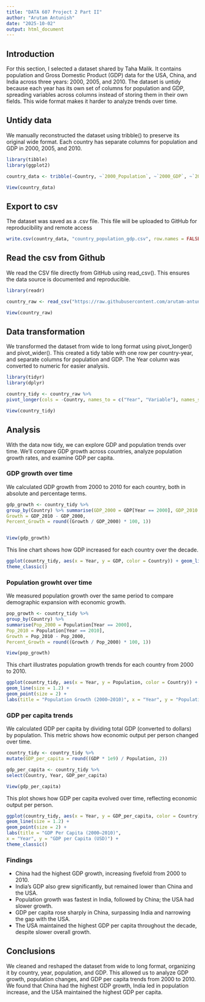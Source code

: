 ---
title: "DATA 607 Project 2 Part II"
author: "Arutam Antunish"
date: "2025-10-02"
output: html_document
---

## Introduction

For this section, I selected a dataset shared by Taha Malik. It contains population and Gross Domestic Product (GDP) data for the USA, China, and India across three years: 2000, 2005, and 2010. The dataset is untidy because each year has its own set of columns for population and GDP, spreading variables across columns instead of storing them in their own fields. This wide format makes it harder to analyze trends over time.

## Untidy data

We manually reconstructed the dataset using tribble() to preserve its original wide format. Each country has separate columns for population and GDP in 2000, 2005, and 2010.


```{r}
library(tibble)
library(ggplot2)

country_data <- tribble(~Country, ~`2000_Population`, ~`2000_GDP`, ~`2005_Population`, ~`2005_GDP`, ~`2010_Population`, ~`2010_GDP`, "USA", 282162411, 10285, 295516599, 13094, 309327143, 14964, "China", 1262645000, 1198, 1307560000, 2286, 1340910000, 6087, "India", 1053050912, 476, 1139964932, 834, 1224614327,1708)

View(country_data)
```

## Export to csv

The dataset was saved as a .csv file. This file will be uploaded to GitHub for reproducibility and remote access

```{r}
write.csv(country_data, "country_population_gdp.csv", row.names = FALSE)
```

## Read the csv from Github

We read the CSV file directly from GitHub using read_csv(). This ensures the data source is documented and reproducible.

```{r}
library(readr)

country_raw <- read_csv("https://raw.githubusercontent.com/arutam-antunish/DATA607/refs/heads/main/country_population_gdp.csv")

View(country_raw)
```


## Data transformation

We transformed the dataset from wide to long format using pivot_longer() and pivot_wider(). This created a tidy table with one row per country-year, and separate columns for population and GDP. The Year column was converted to numeric for easier analysis.

```{r}
library(tidyr)
library(dplyr)

country_tidy <- country_raw %>%
pivot_longer(cols = -Country, names_to = c("Year", "Variable"), names_sep = "_", values_to = "Value") %>% pivot_wider(names_from = Variable, values_from = Value) %>% mutate(Year = as.integer(Year))

View(country_tidy)
```

## Analysis

With the data now tidy, we can explore GDP and population trends over time. We'll compare GDP growth across countries, analyze population growth rates, and examine GDP per capita.

### GDP growth over time

We calculated GDP growth from 2000 to 2010 for each country, both in absolute and percentage terms.

```{r}
gdp_growth <- country_tidy %>%
group_by(Country) %>% summarise(GDP_2000 = GDP[Year == 2000], GDP_2010 = GDP[Year == 2010],
Growth = GDP_2010 - GDP_2000,
Percent_Growth = round((Growth / GDP_2000) * 100, 1))


View(gdp_growth)

```

This line chart shows how GDP increased for each country over the decade.

```{r}
ggplot(country_tidy, aes(x = Year, y = GDP, color = Country)) + geom_line(size = 1.2) + geom_point(size = 2) + labs(title = "GDP Growth (2000–2010)", x = "Year", y = "GDP (in billions USD)") +
theme_classic()

```

### Population growht over time

We measured population growth over the same period to compare demographic expansion with economic growth.

```{r}
pop_growth <- country_tidy %>%
group_by(Country) %>%
summarise(Pop_2000 = Population[Year == 2000],
Pop_2010 = Population[Year == 2010],
Growth = Pop_2010 - Pop_2000,
Percent_Growth = round((Growth / Pop_2000) * 100, 1))

View(pop_growth)

```

This chart illustrates population growth trends for each country from 2000 to 2010.

```{r}
ggplot(country_tidy, aes(x = Year, y = Population, color = Country)) +
geom_line(size = 1.2) +
geom_point(size = 2) +
labs(title = "Population Growth (2000–2010)", x = "Year", y = "Population") + theme_classic()
```

### GDP per capita trends

We calculated GDP per capita by dividing total GDP (converted to dollars) by population. This metric shows how economic output per person changed over time.

```{r}
country_tidy <- country_tidy %>%
mutate(GDP_per_capita = round((GDP * 1e9) / Population, 2))

gdp_per_capita <- country_tidy %>%
select(Country, Year, GDP_per_capita)

View(gdp_per_capita)

```

This plot shows how GDP per capita evolved over time, reflecting economic output per person.

```{r}
ggplot(country_tidy, aes(x = Year, y = GDP_per_capita, color = Country)) +
geom_line(size = 1.2) +
geom_point(size = 2) +
labs(title = "GDP Per Capita (2000–2010)",
x = "Year", y = "GDP per Capita (USD)") +
theme_classic()

```

### Findings

- China had the highest GDP growth, increasing fivefold from 2000 to 2010.
- India’s GDP also grew significantly, but remained lower than China and the USA.
- Population growth was fastest in India, followed by China; the USA had slower growth.
- GDP per capita rose sharply in China, surpassing India and narrowing the gap with the USA.
- The USA maintained the highest GDP per capita throughout the decade, despite slower overall growth.

## Conclusions

We cleaned and reshaped the dataset from wide to long format, organizing it by country, year, population, and GDP. This allowed us to analyze GDP growth, population changes, and GDP per capita trends from 2000 to 2010. We found that China had the highest GDP growth, India led in population increase, and the USA maintained the highest GDP per capita. 
